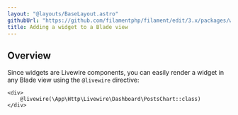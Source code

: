 ```yaml
---
layout: "@layouts/BaseLayout.astro"
githubUrl: "https://github.com/filamentphp/filament/edit/3.x/packages/widgets/docs/04-adding-a-widget-to-a-blade-view.md"
title: Adding a widget to a Blade view
---
```


## Overview

Since widgets are Livewire components, you can easily render a widget in any Blade view using the `@livewire` directive:

```blade
<div>
    @livewire(\App\Http\Livewire\Dashboard\PostsChart::class)
</div>
```
